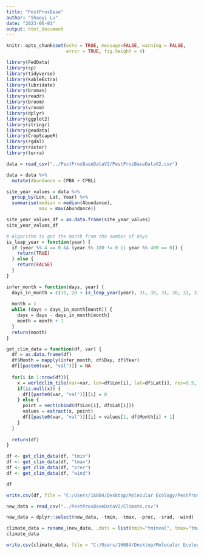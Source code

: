 ---
title: "PestProsBase"
author: "Shaoyi Lu"
date: "2023-06-01"
output: html_document
---

```{r setup, include=FALSE}
knitr::opts_chunk$set(echo = TRUE, message=FALSE, warning = FALSE,
                      error = TRUE, fig.height = 4)
```

```{r, include=FALSE}
library(FedData)
library(sp)
library(tidyverse)
library(kableExtra)
library(lubridate)
library(broman)
library(readr)
library(broom)
library(vroom)
library(dplyr)
library(ggplot2)
library(stringr)
library(geodata)
library(CropScapeR)
library(rgdal)
library(raster)
library(terra)
```

```{r, echo=FALSE}
data = read_csv("../PestProsBaseDataV2/PestProsBaseDataV2.csv")
```

```{r, echo=FALSE}
data = data %>%
  mutate(Abundance = CPBA + CPBL)

site_year_values = data %>%
  group_by(Lon, Lat, Year) %>%
  summarise(median = median(Abundance),
            max = max(Abundance))

site_year_values_df = as.data.frame(site_year_values)
site_year_values_df
```
```{r, echo=FALSE}

# Algorithm to get the month from the number of days
is_leap_year = function(year) {
  if (year %% 4 == 0 && (year %% 100 != 0 || year %% 400 == 0)) {
    return(TRUE)
  } else {
    return(FALSE)
  }
}

infer_month = function(days, year) {
  days_in_month = c(31, 28 + is_leap_year(year), 31, 30, 31, 30, 31, 31, 30, 31, 30, 31)
  
  month = 1
  while (days > days_in_month[month]) {
    days = days - days_in_month[month]
    month = month + 1
  }
  return(month)
}
```

```{r, echo=FALSE}
get_clim_data = function(df, var) {
  df = as.data.frame(df)
  df$Month = mapply(infer_month, df$Day, df$Year)
  df[[paste0(var, "val")]] = NA
  
  for(i in 1:nrow(df)){
    x = worldclim_tile(var=var, lon=df$Lon[i], lat=df$Lat[i], res=0.5, path=tempdir())
    if(is.null(x)) {
      df[[paste0(var, "val")]][i] = 0
    } else {
      point = vect(cbind(df$Lon[i], df$Lat[i]))
      values = extract(x, point)
      df[[paste0(var, "val")]][i] = values[1, df$Month[i] + 1]
    }
  }
  
  return(df)
}

df <- get_clim_data(df, "tmin")
df <- get_clim_data(df, "tmax")
df <- get_clim_data(df, "prec")
df <- get_clim_data(df, "wind")

df
```

```{r, echo=FALSE}
write.csv(df, file = "C:/Users/16084/Desktop/Molecular Ecology/PestProsBaseDataV2/Climate.csv")
```

```{r, echo=FALSE}
new_data = read_csv("../PestProsBaseDataV2/Climate.csv")
```

```{r, echo=FALSE}
new_data = dplyr::select(new_data, -tmin, -tmax, -prec, -srad, -wind)
```

```{r, echo=FALSE}
climate_data = rename_(new_data, .dots = list(tmin="tminval", tmax="tmaxval", prec="precval", srad="sradval", wind="windval"))
climate_data
```

```{r, echo=FALSE}
write.csv(climate_data, file = "C:/Users/16084/Desktop/Molecular Ecology/PestProsBaseDataV2/FinalClimateData.csv")
```
